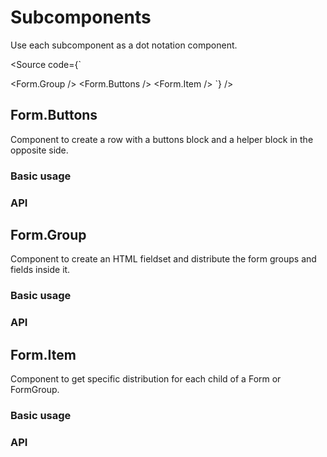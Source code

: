 

<Meta of={FormStories} />

# Subcomponents

Use each subcomponent as a dot notation component.

<Source
  code={`

<Form.Group />
<Form.Buttons />
<Form.Item />
`} />

## Form.Buttons

Component to create a row with a buttons block and a helper block in the opposite side.

### Basic usage

<Canvas of={FormStories.Base} />

### API

<ArgTypes of={FormStories} />

## Form.Group

Component to create an HTML fieldset and distribute the form groups and fields inside it.

### Basic usage

<Canvas of={GroupStories.Base} />

### API

<ArgTypes of={GroupStories} />

## Form.Item

Component to get specific distribution for each child of a Form or FormGroup.

### Basic usage

<Canvas of={ItemStories.Base} />

### API

<ArgTypes of={ItemStories} />
